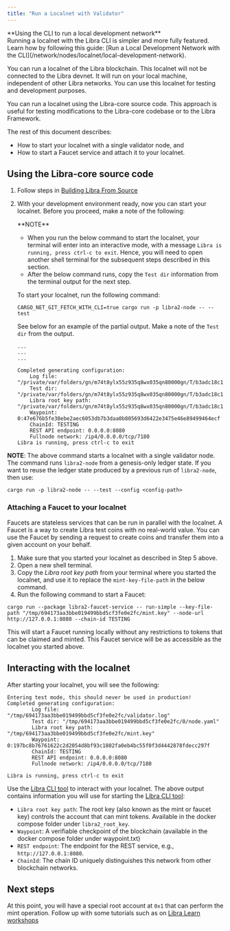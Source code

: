 ```yaml
---
title: "Run a Localnet with Validator"
---
```



<Aside type="note">
  **Using the CLI to run a local development network** <br />
  Running a localnet with the Libra CLI is simpler and more fully featured. Learn how by following this guide: [Run a Local Development Network with the CLI](/network/nodes/localnet/local-development-network).
</Aside>

You can run a localnet of the Libra blockchain. This localnet will not be connected to the Libra devnet. It will run on your local machine, independent of other Libra networks. You can use this localnet for testing and development purposes.

You can run a localnet using the Libra-core source code. This approach is useful for testing modifications to the Libra-core codebase or to the Libra Framework.

The rest of this document describes:

- How to start your localnet with a single validator node, and
- How to start a Faucet service and attach it to your localnet.

## Using the Libra-core source code

1. Follow steps in [Building Libra From Source](/network/nodes/building-from-source)

2. With your development environment ready, now you can start your localnet. Before you proceed, make a note of the following:

   <Aside type="note">
     **NOTE**

     - When you run the below command to start the localnet, your terminal will enter into an interactive mode, with a message `Libra is running, press ctrl-c to exit`. Hence, you will need to open another shell terminal for the subsequent steps described in this section.
     - After the below command runs, copy the `Test dir` information from the terminal output for the next step.
   </Aside>

   To start your localnet, run the following command:

   ```shellscript filename="Terminal"
   CARGO_NET_GIT_FETCH_WITH_CLI=true cargo run -p libra2-node -- --test
   ```

   See below for an example of the partial output. Make a note of the `Test dir` from the output.

   ```shellscript filename="Terminal"
   ...
   ...
   ...

   Completed generating configuration:
       Log file: "/private/var/folders/gn/m74t8ylx55z935q8wx035qn80000gn/T/b3adc18c144bfcc78a1541953893bc1c/validator.log"
       Test dir: "/private/var/folders/gn/m74t8ylx55z935q8wx035qn80000gn/T/b3adc18c144bfcc78a1541953893bc1c/0/node.yaml"
       Libra root key path: "/private/var/folders/gn/m74t8ylx55z935q8wx035qn80000gn/T/b3adc18c144bfcc78a1541953893bc1c/mint.key"
       Waypoint: 0:47e676b5fe38ebe2aec6053db7b3daa0b805693d6422e3475e46e89499464ecf
       ChainId: TESTING
       REST API endpoint: 0.0.0.0:8080
       Fullnode network: /ip4/0.0.0.0/tcp/7180
   Libra is running, press ctrl-c to exit
   ```

**NOTE**: The above command starts a localnet with a single validator node. The command runs `libra2-node` from a genesis-only ledger state. If you want to reuse the ledger state produced by a previous run of `libra2-node`, then use:

```shellscript filename="Terminal"
cargo run -p libra2-node -- --test --config <config-path>
```

### Attaching a Faucet to your localnet

Faucets are stateless services that can be run in parallel with the localnet. A Faucet is a way to create Libra test coins with no real-world value. You can use the Faucet by sending a request to create coins and transfer them into a given account on your behalf.

1. Make sure that you started your localnet as described in Step 5 above.
2. Open a new shell terminal.
3. Copy the _Libra root key path_ from your terminal where you started the localnet, and use it to replace the `mint-key-file-path` in the below command.
4. Run the following command to start a Faucet:

```shellscript filename="Terminal"
cargo run --package libra2-faucet-service -- run-simple --key-file-path "/tmp/694173aa3bbe019499bbd5cf3fe0e2fc/mint.key" --node-url http://127.0.0.1:8080 --chain-id TESTING
```

This will start a Faucet running locally without any restrictions to tokens that can be claimed and minted. This Faucet service will be as accessible as the localnet you started above.

## Interacting with the localnet

After starting your localnet, you will see the following:

```shellscript filename="Terminal"
Entering test mode, this should never be used in production!
Completed generating configuration:
        Log file: "/tmp/694173aa3bbe019499bbd5cf3fe0e2fc/validator.log"
        Test dir: "/tmp/694173aa3bbe019499bbd5cf3fe0e2fc/0/node.yaml"
        Libra root key path: "/tmp/694173aa3bbe019499bbd5cf3fe0e2fc/mint.key"
        Waypoint: 0:197bc8b76761622c2d2054d8bf93c1802fa0eb4bc55f0f3d4442878fdecc297f
        ChainId: TESTING
        REST API endpoint: 0.0.0.0:8080
        Fullnode network: /ip4/0.0.0.0/tcp/7180

Libra is running, press ctrl-c to exit
```

Use the [Libra CLI tool](/build/cli) to interact with your localnet. The above output contains information you will use for starting the [Libra CLI tool](/build/cli):

- `Libra root key path`: The root key (also known as the mint or faucet key) controls the account that can mint tokens. Available in the docker compose folder under `libra2_root_key`.
- `Waypoint`: A verifiable checkpoint of the blockchain (available in the docker compose folder under waypoint.txt)
- `REST endpoint`: The endpoint for the REST service, e.g., `http://127.0.0.1:8080`.
- `ChainId`: The chain ID uniquely distinguishes this network from other blockchain networks.

## Next steps

At this point, you will have a special root account at `0x1` that can perform the mint operation. Follow up with some tutorials such as on [Libra Learn workshops](https://learn.libra2labs.com/en/workshops)
